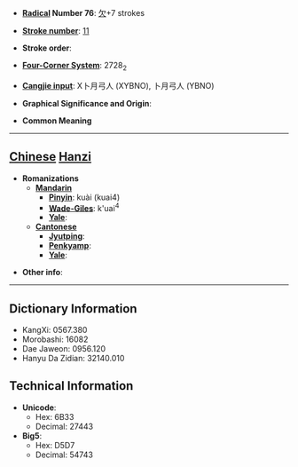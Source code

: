 * '''[[Wiktionary:Chinese radical index| Radical]] Number 76''': [[Wiktionary:Chinese radical index 欠|欠]]+7 strokes

* '''[[Wiktionary:Chinese total strokes index|Stroke number]]''': [[Wiktionary:Chinese total strokes index 11|11]]

* '''Stroke order''': 

* '''[[Wiktionary:Chinese four corner index|Four-Corner System]]''': 2728<sub>2</sub>

* '''[[Wiktionary:Chinese Cangjie index|Cangjie input]]''': X卜月弓人 (XYBNO), 卜月弓人 (YBNO)

* '''Graphical Significance and Origin''': 

* '''Common Meaning'''

----

== [[Chinese]] [[Hanzi]] ==

* '''Romanizations'''
** '''[[Mandarin]]'''
*** '''[[Pinyin]]''': kuài (kuai4)
*** '''[[Wade-Giles]]''': k'uai<sup>4</sup>
*** '''[[Yale]]''': 
** '''[[Cantonese]]'''
*** '''[[Jyutping]]''':
*** '''[[Penkyamp]]''': 
*** '''[[Yale]]''': 

* '''Other info''': 

----

== Dictionary Information ==

* KangXi: 0567.380
* Morobashi: 16082
* Dae Jaweon: 0956.120
* Hanyu Da Zidian: 32140.010

== Technical Information ==

* '''Unicode''':
** Hex: 6B33
** Decimal: 27443
* '''Big5''':
** Hex: D5D7
** Decimal: 54743